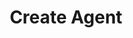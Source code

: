 ---
title: "Create Agent"
description: "Easily create a custom AI agent that can handle conversations, qualify leads, book appointments, and automate client workflows."
---